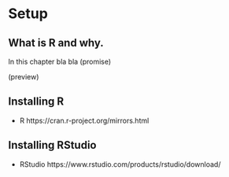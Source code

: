 # Setup


## What is R and why.




In this chapter bla bla (promise)





(preview)

## Installing R 

* R https://cran.r-project.org/mirrors.html


## Installing RStudio

* RStudio https://www.rstudio.com/products/rstudio/download/